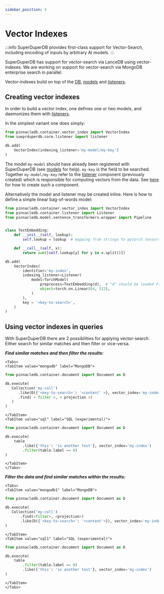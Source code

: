 ```yaml
---
sidebar_position: 5
---
```


# Vector Indexes 

:::info
SuperDuperDB provides first-class support for Vector-Search, including 
encoding of inputs by arbitrary AI models.
:::

SuperDuperDB has support for vector-search via LanceDB using vector-indexes.
We are working on support for vector-search via MongoDB enterprise search in parallel.

Vector-indexes build on top of the [DB](db), [models](models) and 
[listeners](/docs/docs/usage/models#daemonizing-models-with-listeners).

## Creating vector indexes

In order to build a vector index, one defines one or two models,
and daemonizes them with [listeners](/docs/docs/usage/models#daemonizing-models-with-listeners).

In the simplest variant one does simply:

```python
from pinnacledb.container.vector_index import VectorIndex
from sueprduperdb.core.listener import listener

db.add(
    VectorIndex(indexing_listener='my-model/my-key')
)
```

The model `my-model` should have already been registered with SuperDuperDB (see [models](models) for help). `my-key` is the field to be searched. Together `my-model/my-key` refer to the [listener](/docs/docs/usage/models#daemonizing-models-with-listeners) component (previously created) which is responsible for computing vectors from the data.
See [here](/docs/docs/usage/models#daemonizing-models-with-listeners) for how to create such a component.

Alternatively the model and listener may be created inline. 
Here is how to define a simple linear bag-of-words model:

```python
from pinnacledb.container.vector_index import VectorIndex
from pinnacledb.container.listener import Listener
from pinnacledb.model.sentence_transformers.wrapper import Pipeline


class TextEmbedding:
    def __init__(self, lookup):
        self.lookup = lookup  # mapping from strings to pytorch tensors

    def __call__(self, x):
        return sum([self.lookup[y] for y in x.split()])

db.add(
    VectorIndex(
        identifier='my-index',
        indexing_listener=Listener(
            model=TorchModel(
                preprocess=TextEmbedding(d),  # "d" should be loaded from disk
                object=torch.nn.Linear(64, 512),
            )
        ),
        key = '<key-to-search>',
    )
)
```

## Using vector indexes in queries


With SuperDuperDB there are 2 possibilities for applying vector-search. Either search
for similar matches and then filter or vice-versa.

***Find similar matches and then filter the results:***

```mdx-code-block
<Tabs>
<TabItem value="mongodb" label="MongoDB">
```

```python
from pinnacledb.container.document import Document as D

db.execute(
   Collection('my-coll')
      .like(D({'<key-to-search>': '<content' >}, vector_index='my-index')
      .find( < filter >, < projection >)
   )
)
```

```mdx-code-block
</TabItem>
<TabItem value="sql" label="SQL (experimental)">
```

```python
from pinnacledb.container.document import Document as D

db.execute(
    table
        .like({'this': 'is another test'}, vector_index='my-index')
        .filter(table.label == 0)
)
```

```mdx-code-block
</TabItem>
</Tabs>
```

***Filter the data and find similar matches within the results:***

```mdx-code-block
<Tabs>
<TabItem value="mongodb1" label="MongoDB">
```

```python
from pinnacledb.container.document import Document as D

db.execute(
   Collection('my-coll')
       .find(<filter>, <projection>)
       .like(D({'<key-to-search>': '<content'>}), vector_index='my-index')
)
```

```mdx-code-block
</TabItem>
<TabItem value="sql1" label="SQL (experimental)">
```

```python
from pinnacledb.container.document import Document as D

db.execute(
    table
        .filter(table.label == 0)
        .like({'this': 'is another test'}, vector_index='my-index')
)
```

```mdx-code-block
</TabItem>
</Tabs>
```
